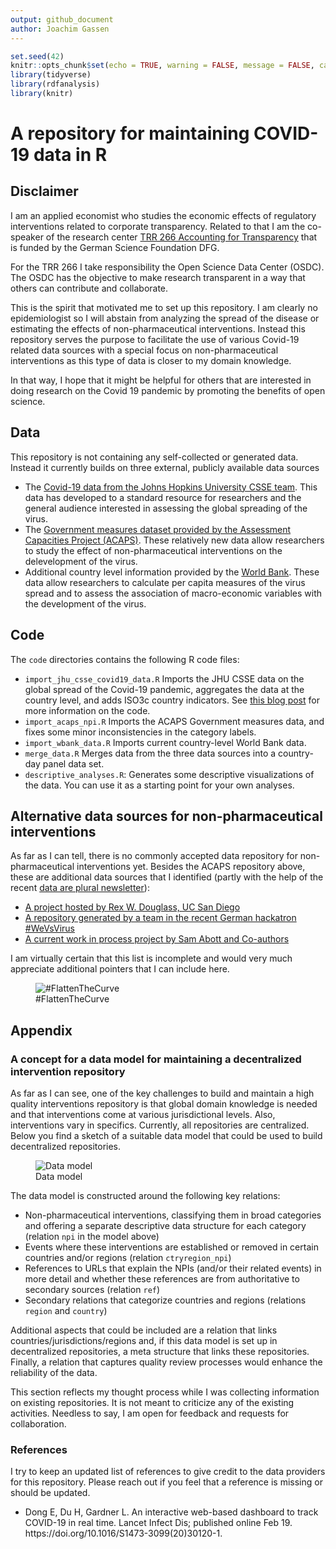 ```yaml
---
output: github_document
author: Joachim Gassen
---
```


```r
set.seed(42)
knitr::opts_chunk$set(echo = TRUE, warning = FALSE, message = FALSE, cache = TRUE)
library(tidyverse)
library(rdfanalysis)
library(knitr)
```

# A repository for maintaining COVID-19 data in R

## Disclaimer

I am an applied economist who studies the economic effects of regulatory 
interventions related to corporate transparency. Related to that I am the 
co-speaker of the research center [TRR 266 Accounting for Transparency](https://accounting-for-transparency.de)
that is funded by the German Science Foundation DFG. 

For the TRR 266 I take responsibility the Open Science Data Center (OSDC).
The OSDC has the objective to make research transparent in a way that others 
can contribute and collaborate.

This is the spirit that motivated me to set up this repository. I am clearly no
epidemiologist so I will abstain from analyzing the spread of the disease or
estimating the effects of non-pharmaceutical interventions. Instead this 
repository serves the purpose to facilitate the use of various Covid-19 related
data sources with a special focus on non-pharmaceutical interventions as this
type of data is closer to my domain knowledge.

In that way, I hope that it might be helpful for others that are
interested in doing research on the Covid 19 pandemic by promoting the benefits 
of open science.


## Data

This repository is not containing any self-collected or generated data. Instead
it currently builds on three external, publicly available data sources

- The [Covid-19 data from the Johns Hopkins University CSSE team](https://github.com/CSSEGISandData/COVID-19). This data has developed to a standard resource for researchers and the general audience 
interested in assessing the global spreading of the virus.
- The [Government measures dataset provided by the Assessment Capacities Project (ACAPS)](https://data.humdata.org/dataset/acaps-covid19-government-measures-dataset). These relatively new data allow researchers to study the effect of non-pharmaceutical interventions on the delevelopment of the virus. 
- Additional country level information provided by the [World Bank](https://data.worldbank.org). These data allow researchers to calculate per capita measures of the virus spread and to assess the association of macro-economic variables with the development of the virus.


## Code

The `code` directories contains the following R code files:

- `import_jhu_csse_covid19_data.R` Imports the JHU CSSE data on the global spread of the Covid-19 pandemic, aggregates the data at the country level, and adds ISO3c country indicators. See [this blog post](https://joachim-gassen.github.io/2020/03/tidying-the-new-johns-hopkins-covid-19-datasests/) for more information on the code.
- `import_acaps_npi.R` Imports the ACAPS Government measures data, and fixes some minor inconsistencies in the category labels.
- `import_wbank_data.R` Imports current country-level World Bank data.
- `merge_data.R` Merges data from the three data sources into a country-day panel data set.
- `descriptive_analyses.R`: Generates some descriptive visualizations of the data. You can use it as a starting point for your own analyses.


## Alternative data sources for non-pharmaceutical interventions

As far as I can tell, there is no commonly accepted data repository for non-pharmaceutical interventions yet. Besides the ACAPS repository above, these are additional data sources that I identified (partly with the help of the recent [data are plural newsletter](https://tinyletter.com/data-is-plural/letters/data-is-plural-2020-03-25-edition)):

- [A project hosted by Rex W. Douglass, UC San Diego](https://github.com/rexdouglass/TIGR)
- [A repository generated by a team in the recent German hackatron #WeVsVirus](https://devpost.com/software/1757_flattenthecurve_predictivemodeling-tyeo67)
- [A current work in process project by Sam Abott and Co-authors](https://github.com/seabbs/CovidInterventionReview)

I am virtually certain that this list is incomplete and would very much appreciate additional pointers that I can include here.


![#FlattenTheCurve](media/recoveries.png)


## Appendix

### A concept for a data model for maintaining a decentralized intervention repository

As far as I can see, one of the key challenges to build and maintain a high quality interventions repository is that global domain knowledge is needed and that interventions come at various jurisdictional levels. Also, interventions vary in specifics. Currently, all repositories are centralized. Below you find a sketch of a suitable data model that could be used to build decentralized repositories. 

![Data model](media/npi_data_model.png)

The data model is constructed around the following key relations:

- Non-pharmaceutical interventions, classifying them in broad categories and offering a separate descriptive data structure for each category (relation `npi` in the model above)
- Events where these interventions are established or removed in certain countries and/or regions (relation `ctryregion_npi`)
- References to URLs that explain the NPIs (and/or their related events) in more detail and whether these references are from authoritative to secondary sources (relation `ref`)
- Secondary relations that categorize countries and regions (relations `region` and `country`)

Additional aspects that could be included are a relation that links countries/jurisdictions/regions and, if this data model is set up in decentralized repositories, a meta structure that links these repositories. Finally, a relation that captures quality review processes would enhance the reliability of the data.

This section reflects my thought process while I was collecting information on existing repositories. It is not meant to criticize any of the existing activities. Needless to say, I am open for feedback and requests for collaboration.


### References

I try to keep an updated list of references to give credit to the data providers for this repository. Please reach out if you feel that a reference is missing or should be updated.

- Dong E, Du H, Gardner L. An interactive web-based dashboard to track COVID-19 in real time. Lancet Infect Dis; published online Feb 19. https://doi.org/10.1016/S1473-3099(20)30120-1.

